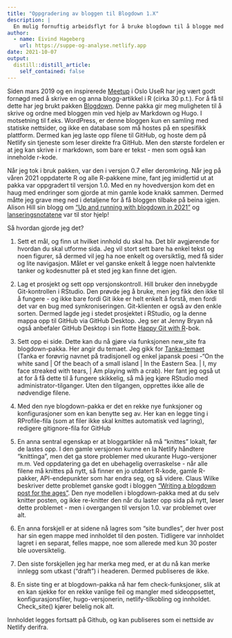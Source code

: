 ```yaml
---
title: "Oppgradering av bloggen til Blogdown 1.X"
description: |
  En mulig fornuftig arbeidsflyt for å bruke blogdown til å blogge med R.
author:
  - name: Eivind Hageberg
    url: https://suppe-og-analyse.netlify.app
date: 2021-10-07
output:
  distill::distill_article:
    self_contained: false
---
```


Siden mars 2019 og en inspirerede [Meetup](https://www.meetup.com/Oslo-useR-Group/events/258995744/?comment_table_id=261479613&comment_table_name=reply) i Oslo UseR har jeg vært godt fornøgd med å skrive en og anna blogg-artikkel i R (cirka 30 p.t.). For å få til dette har jeg brukt pakken [Blogdown](https://github.com/rstudio/blogdown#readme). Denne pakka gir meg muligheten til å skrive og ordne med bloggen min ved hjelp av Markdown og Hugo. I motsetning til f.eks. WordPress, er denne bloggen kun en samling med statiske nettsider, og ikke en database som må hostes på en spesifikk plattform. Dermed kan jeg laste opp filene til GitHub, og hoste dem på Netlify sin tjeneste som leser direkte fra GitHub. Men den største fordelen er at jeg kan skrive i r markdown, som bare er tekst - men som også kan inneholde r-kode.

Når jeg tok i bruk pakken, var den i versjon 0.7 eller deromkring. Når jeg på våren 2021 oppdaterte R og alle R-pakkene mine, fant jeg imidlertid ut at pakka var oppgradert til versjon 1.0. Med en ny hovedversjon kom det en haug med endringer som gjorde at min gamle kode knakk sammen. Dermed måtte jeg grave meg ned i detaljene for å få bloggen tilbake på beina igjen. Alison Hill sin blogg om ["Up and running with blogdown in 2021"](https://www.apreshill.com/blog/2020-12-new-year-new-blogdown/) og [lanseringsnotatene](https://blog.rstudio.com/2021/01/18/blogdown-v1.0/) var til stor hjelp!

Så hvordan gjorde jeg det?

1. Sett et mål, og finn ut hvilket innhold du skal ha. Det blir avgjørende for hvordan du skal utforme sida. Jeg vil stort sett bare ha enkel tekst og noen figurer, så dermed vil jeg ha noe enkelt og oversiktlig, med få sider og lite navigasjon. Målet er vel ganske enkelt å legge noen halvtenkte tanker og kodesnutter på et sted jeg kan finne det igjen.

2. Lag et prosjekt og sett opp versjonskontroll. Hill bruker den innebygde Git-kontrollen i RStudio. Den prøvde jeg å bruke, men jeg fikk den ikke til å fungere - og ikke bare fordi Git ikke er helt enkelt å forstå, men fordi det var en bug med synkroniseringen. Git-klienten er også av den enkle sorten. Dermed lagde jeg i stedet prosjektet i RStudio, og la denne mappa opp til GitHub via GitHub Desktop. Jeg ser at Jenny Bryan nå også anbefaler GitHub Desktop i sin flotte [Happy Git with R](https://happygitwithr.com/git-client.html)-bok. 

3. Sett opp ei side. Dette kan du nå gjøre via funksjonen new_site fra blogdown-pakka. Her angir du temaet. Jeg gikk for [Tanka-temaet](https://themes.gohugo.io/themes/hugo-tanka/) (Tanka er forøvrig navnet på tradisjonell og enkel japansk poesi -"On the white sand | Of the beach of a small island | In the Eastern Sea. | I, my face streaked with tears, | Am playing with a crab). Her fant jeg også ut at for å få dette til å fungere skikkelig, så må jeg kjøre RStudio med administrator-tilganger. Uten den tilgangen, opprettes ikke alle de nødvendige filene. 

4. Med den nye blogdown-pakka er det en rekke nye funksjoner og konfigurasjoner som en kan benytte seg av. Her kan en legge ting i RProfile-fila (som at filer ikke skal knittes automatisk ved lagring), redigere gitignore-fila for GitHub

5. En anna sentral egenskap er at bloggartikler nå må "knittes" lokalt, før de lastes opp. I den gamle versjonen kunne en la Netlify håndtere "knittinga", men det ga store problemer med ukurante Hugo-versjoner m.m. Ved oppdatering ga det en ubehagelig overraskelse - når alle filene må knittes på nytt, så finner en jo utdatert R-kode, gamle R-pakker, API-endepunkter som har endra seg, og så videre. Claus Wilke beskriver dette problemet ganske godt i bloggen ["Writing a blogdown post for the ages"](https://clauswilke.com/blog/2020/09/08/a-blogdown-post-for-the-ages/). Den nye modellen i blogdown-pakka med at du selv knitter posten, og ikke re-knitter den når du laster opp sida på nytt, løser dette problemet - men i overgangen til versjon 1.0. var problemet over alt.

6. En anna forskjell er at sidene nå lagres som "site bundles", der hver post har sin egen mappe med innholdet til den posten. Tidligere var innholdet lagret i en separat, felles mappe, noe som allerede med kun 30 poster ble uoversiktelig.

7. Den siste forskjellen jeg har merka meg med, er at du nå kan merke innlegg som utkast ("draft") i headeren. Dermed publiseres de ikke. 

8. En siste ting er at blogdown-pakka nå har fem  check-funksjoner, slik at en kan sjekke for en rekke vanlige feil og mangler med sideoppsettet, konfigurasjonsfiler, hugo-versjonerin, netlify-tilkobling og innholdet. Check_site() kjører belelig nok alt.

Innholdet legges fortsatt på Github, og kan publiseres som ei nettside av Netlify derifra.
